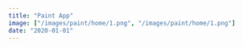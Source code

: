 ```yaml
---
title: "Paint App"
image: ["/images/paint/home/1.png", "/images/paint/home/1.png"]
date: "2020-01-01"
---
```


<Header title="Paint App" img="/images/paint/1.PNG" alt="Paint Picture" />
<List
  tec={["React"]}
  lib={["TailwindCSS", "React Canvas Draw", "RoughJS", "TippyJS"]}
  year="2021"
  client="common:own-project"
  website="https://react-paint-app.vercel.app"
  repo="https://github.com/AguzzDev/react-paint-app"
/>
<Galery imgs={["/images/paint/1.PNG", "/images/paint/1.PNG"]} alt="Paint App" />
